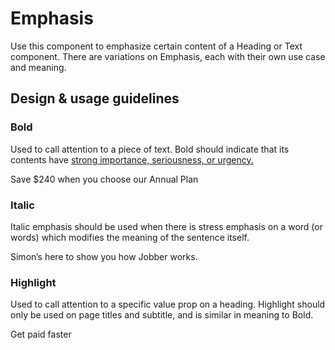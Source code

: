 
<Meta title="Components/Text and Typography/Emphasis" />

# Emphasis

Use this component to emphasize certain content of a Heading or Text component.
There are variations on Emphasis, each with their own use case and meaning.

## Design & usage guidelines

### Bold

Used to call attention to a piece of text. Bold should indicate that its
contents have
[strong importance, seriousness, or urgency.](https://developer.mozilla.org/en-US/docs/Web/HTML/Element/strong)

<Canvas>
  <Text>
    <Emphasis variation="bold">Save $240</Emphasis> when you choose our Annual
    Plan
  </Text>
</Canvas>

### Italic

Italic emphasis should be used when there is stress emphasis on a word (or
words) which modifies the meaning of the sentence itself.

<Canvas>
  <Text>
    Simon’s here to show <Emphasis variation="italic">you</Emphasis> how Jobber
    works.
  </Text>
</Canvas>

### Highlight

Used to call attention to a specific value prop on a heading. Highlight should
only be used on page titles and subtitle, and is similar in meaning to Bold.

<Canvas>
  <Heading level={1}>
    Get paid <Emphasis variation="highlight">faster</Emphasis>
  </Heading>
</Canvas>
